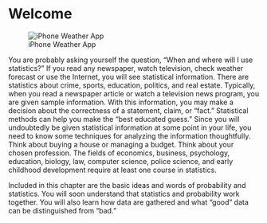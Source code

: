 # Welcome {.unnumbered}

::: {layout="[[0.4, 1], [1]]"}
![iPhone Weather App](assets/iphone-weather-app.gif)

You are probably asking yourself the question, "When and where will I use 
statistics?" If you read any newspaper, watch television, check weather forecast
or use the Internet, you will see statistical information. There are statistics
about crime, sports, education, politics, and real estate. Typically, when you
read a newspaper article or watch a television news program, you are given
sample information. With this information, you may make a decision about the
correctness of a statement, claim, or "fact." Statistical methods can help you
make the "best educated guess." Since you will undoubtedly be given statistical
information at some point in your life, you need to know some techniques for
analyzing the information thoughtfully. Think about buying a house or managing a
budget. Think about your chosen profession. The fields of economics, business,
psychology, education, biology, law, computer science, police science, and early
childhood development require at least one course in statistics.
:::

::: {.callout-important}
Included in this chapter are the basic ideas and words of probability and
statistics. You will soon understand that statistics and probability work
together. You will also learn how data are gathered and what "good" data can be
distinguished from "bad."
:::